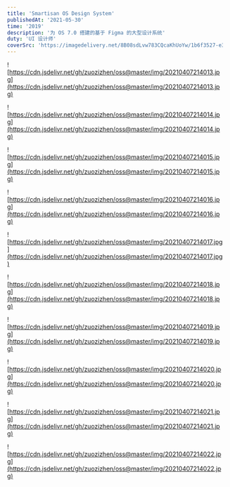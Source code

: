 ```yaml
---
title: 'Smartisan OS Design System'
publishedAt: '2021-05-30'
time: '2019'
description: '为 OS 7.0 搭建的基于 Figma 的大型设计系统'
duty: 'UI 设计师'
coverSrc: 'https://imagedelivery.net/8B08sdLvw783CQcaKhUoYw/1b6f3527-e31d-4994-dab4-a27fb09dd600/public'
---
```


![https://cdn.jsdelivr.net/gh/zuozizhen/oss@master/img/20210407214013.jpg](https://cdn.jsdelivr.net/gh/zuozizhen/oss@master/img/20210407214013.jpg)

![https://cdn.jsdelivr.net/gh/zuozizhen/oss@master/img/20210407214014.jpg](https://cdn.jsdelivr.net/gh/zuozizhen/oss@master/img/20210407214014.jpg)

![https://cdn.jsdelivr.net/gh/zuozizhen/oss@master/img/20210407214015.jpg](https://cdn.jsdelivr.net/gh/zuozizhen/oss@master/img/20210407214015.jpg)

![https://cdn.jsdelivr.net/gh/zuozizhen/oss@master/img/20210407214016.jpg](https://cdn.jsdelivr.net/gh/zuozizhen/oss@master/img/20210407214016.jpg)

![https://cdn.jsdelivr.net/gh/zuozizhen/oss@master/img/20210407214017.jpg](https://cdn.jsdelivr.net/gh/zuozizhen/oss@master/img/20210407214017.jpg)

![https://cdn.jsdelivr.net/gh/zuozizhen/oss@master/img/20210407214018.jpg](https://cdn.jsdelivr.net/gh/zuozizhen/oss@master/img/20210407214018.jpg)

![https://cdn.jsdelivr.net/gh/zuozizhen/oss@master/img/20210407214019.jpg](https://cdn.jsdelivr.net/gh/zuozizhen/oss@master/img/20210407214019.jpg)

![https://cdn.jsdelivr.net/gh/zuozizhen/oss@master/img/20210407214020.jpg](https://cdn.jsdelivr.net/gh/zuozizhen/oss@master/img/20210407214020.jpg)

![https://cdn.jsdelivr.net/gh/zuozizhen/oss@master/img/20210407214021.jpg](https://cdn.jsdelivr.net/gh/zuozizhen/oss@master/img/20210407214021.jpg)

![https://cdn.jsdelivr.net/gh/zuozizhen/oss@master/img/20210407214022.jpg](https://cdn.jsdelivr.net/gh/zuozizhen/oss@master/img/20210407214022.jpg)
